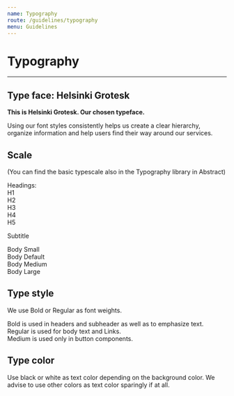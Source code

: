 ```yaml
---
name: Typography
route: /guidelines/typography
menu: Guidelines
---
```


# Typography

---

## Type face: Helsinki Grotesk

**This is Helsinki Grotesk. Our chosen typeface.**

Using our font styles consistently helps us create a clear hierarchy, organize information and help users find their way around our services.

## Scale

(You can find the basic typescale also in the Typography library in Abstract)

Headings:  
H1  
H2  
H3  
H4  
H5

Subtitle

Body Small  
Body Default  
Body Medium  
Body Large

## Type style

We use Bold or Regular as font weights.

Bold is used in headers and subheader as well as to emphasize text.  
Regular is used for body text and Links.  
Medium is used only in button components.

## Type color

Use black or white as text color depending on the background color. We advise to use other colors as text color sparingly if at all.
